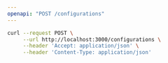 ```yaml
---
openapi: "POST /configurations"
---
```


<RequestExample>

```bash Example Request
curl --request POST \
     --url http://localhost:3000/configurations \
     --header 'Accept: application/json' \
     --header 'Content-Type: application/json'
```

</RequestExample>
